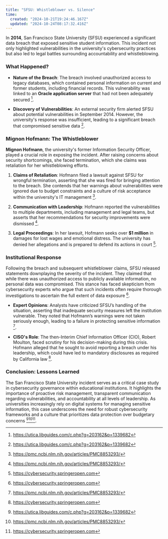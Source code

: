 ```yaml
---
title: "SFSU: Whistleblower vs. Silence"
time:
  created: "2024-10-21T19:24:46.167Z"
  updated: "2024-10-24T08:17:32.416Z"
---
```


In **2014**, San Francisco State University (SFSU) experienced a significant data breach that exposed sensitive student information. This incident not only highlighted vulnerabilities in the university's cybersecurity practices but also led to legal battles surrounding accountability and whistleblowing.


### What Happened?

- **Nature of the Breach**: The breach involved unauthorized access to legacy databases, which contained personal information on current and former students, including financial records. This vulnerability was linked to an **Oracle application server** that had not been adequately secured [^1].

- **Discovery of Vulnerabilities**: An external security firm alerted SFSU about potential vulnerabilities in September 2014. However, the university's response was insufficient, leading to a significant breach that compromised sensitive data [^1].


### Mignon Hofmann: The Whistleblower

**Mignon Hofmann**, the university's former Information Security Officer, played a crucial role in exposing the incident. After raising concerns about security shortcomings, she faced termination, which she claims was retaliation for her whistleblowing efforts.

1. **Claims of Retaliation**: Hofmann filed a lawsuit against SFSU for wrongful termination, asserting that she was fired for bringing attention to the breach. She contends that her warnings about vulnerabilities were ignored due to budget constraints and a culture of risk acceptance within the university's IT management [^2].

2. **Communication with Leadership**: Hofmann reported the vulnerabilities to multiple departments, including management and legal teams, but asserts that her recommendations for security improvements were dismissed [^2].

3. **Legal Proceedings**: In her lawsuit, Hofmann seeks over **$1 million** in damages for lost wages and emotional distress. The university has denied her allegations and is prepared to defend its actions in court [^3].

### Institutional Response

Following the breach and subsequent whistleblower claims, SFSU released statements downplaying the severity of the incident. They claimed that while there was unauthorized access to publicly available information, no personal data was compromised. This stance has faced skepticism from cybersecurity experts who argue that such incidents often require thorough investigations to ascertain the full extent of data exposure [^3].

- **Expert Opinions**: Analysts have criticized SFSU’s handling of the situation, asserting that inadequate security measures left the institution vulnerable. They noted that Hofmann’s warnings were not taken seriously enough, leading to a failure in protecting sensitive information [^2].

- **CISO's Role**: The then-Interim Chief Information Officer (CIO), Robert Moulton, faced scrutiny for his decision-making during this crisis. Hofmann alleged that he sought to avoid reporting a breach under his leadership, which could have led to mandatory disclosures as required by California law [^3].

### Conclusion: Lessons Learned

The San Francisco State University incident serves as a critical case study in cybersecurity governance within educational institutions. It highlights the importance of proactive risk management, transparent communication regarding vulnerabilities, and accountability at all levels of leadership. As universities increasingly rely on digital systems for managing sensitive information, this case underscores the need for robust cybersecurity frameworks and a culture that prioritizes data protection over budgetary concerns [^1][^2][^3].


[^1]: https://utica.libguides.com/c.php?g=203162&p=1339682
[^2]: https://pmc.ncbi.nlm.nih.gov/articles/PMC8853293/
[^3]: https://cybersecurity.springeropen.com
[^4]: https://www.nist.gov/itl/applied-cybersecurity/nice/resources/executive-order-13800/reference-list
[^5]: https://scholar.google.com/citations?hl=en&mauthors=label%3Acybersecurity&view_op=search_authors
[^6]: https://www.sipa.columbia.edu/sites/default/files/2022-11/Target%20Final.pdf
[^7]: https://www.sciencedirect.com/science/article/pii/S2352484721007289
[^8]: https://academic.oup.com/cybersecurity